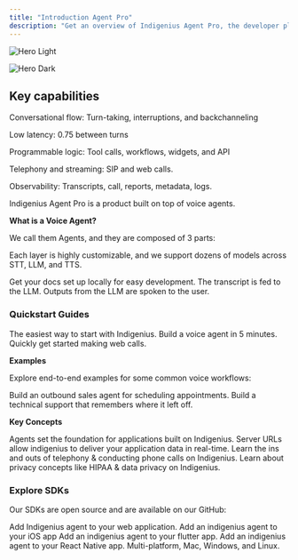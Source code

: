 ```yaml
---
title: "Introduction Agent Pro"
description: "Get an overview of Indigenius Agent Pro, the developer platform for building real-time, multilingual voice AI agents with ease. "
---
```


<img
  className="block dark:hidden"
  src="/Indigeniuslogocolor.png"
  alt="Hero Light"
  title="CDIAL Hero"
/>

<img
  className="hidden dark:block"
  src="/images/hero-dark.png"
  alt="Hero Dark"
/>

## **Key capabilities**

Conversational flow: Turn-taking, interruptions, and backchanneling

Low latency: 0.75 between turns

Programmable logic: Tool calls, workflows, widgets, and API

Telephony and streaming: SIP and web calls.

Observability: Transcripts, call, reports, metadata, logs.

Indigenius Agent Pro is a product built on top of voice agents.

**What is a Voice Agent?**

We call them Agents, and they are composed of 3 parts:

Each layer is highly customizable, and we support dozens of models across STT, LLM, and TTS.

<CardGroup cols={2}>
  <Card title="Speech-To-Text (STT)" color="#ff9409" cta="Audio from the user is transcribed">
    Get your docs set up locally for easy development.
  </Card>
  <Card title="Large Language Model">
    The transcript is fed to the LLM.
  </Card>
  <Card title="Text-To-Speech" cta="Outputs from the LLM are spoken to the user.">
    Outputs from the LLM are spoken to the user.
  </Card>
</CardGroup>

### **Quickstart Guides**

<CardGroup cols={2}>
  <Card title="No-code Quickstart">
    The easiest way to start with Indigenius. Build a voice agent in 5 minutes.
  </Card>
  <Card title="Web Quickstarts">
    Quickly get started making web calls.
  </Card>
</CardGroup>

**Examples**

Explore end-to-end examples for some common voice workflows:

<CardGroup cols={2}>
  <Card title="Inbound Calls">
    Build an outbound sales agent for scheduling appointments.
  </Card>
  <Card title="Outbound Calls">
    Build a technical support that remembers where it left off.
  </Card>
</CardGroup>

**Key Concepts**

<CardGroup cols={2}>
  <Card title="Agents">
    Agents set the foundation for applications built on Indigenius.
  </Card>
  <Card title="Server URLs">
    Server URLs allow indigenius to deliver your application data in real-time.
  </Card>
  <Card title="Phone Calling">
    Learn the ins and outs of telephony & conducting phone calls on Indigenius.
  </Card>
  <Card title="Peivacy" href="https://mintlify.com/customers">
    Learn about privacy concepts like HIPAA & data privacy on Indigenius.
  </Card>
</CardGroup>

### Explore SDKs

Our SDKs are open source and are available on our GitHub:

<CardGroup cols={2}>
  <Card title="Indigenius Web">
    Add Indigenius agent to your web application.
  </Card>
  <Card title="Indigenius iOS">
    Add an indigenius agent to your iOS app
  </Card>
  <Card title="Indigenius Flutter">
    Add an indigenius agent to your flutter app.
  </Card>
  <Card title="Indigenius React Native">
    Add an indigenius agent to your React Native app.
  </Card>
  <Card title="Indigenius Python">
    Multi-platform, Mac, Windows, and Linux.
  </Card>
</CardGroup>
